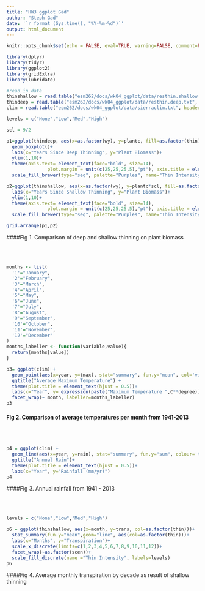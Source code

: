```yaml
---
title: "HW3 ggplot Gad"
author: "Steph Gad"
date: '`r format (Sys.time(), "%Y-%m-%d")`'
output: html_document
---
```


```r
knitr::opts_chunk$set(echo = FALSE, eval=TRUE, warning=FALSE, comment=FALSE)
```

```r
library(dplyr)
library(tidyr)
library(ggplot2)
library(gridExtra)
library(lubridate)

#read in data
thinshallow = read.table("esm262/docs/wk04_ggplot/data/resthin.shallow.txt", header = T)
thindeep = read.table("esm262/docs/wk04_ggplot/data/resthin.deep.txt", header = T)
clim = read.table("esm262/docs/wk04_ggplot/data/sierraclim.txt", header = T)
```

```r
levels = c("None","Low","Med","High")

scl = 9/2

p1=ggplot(thindeep, aes(x=as.factor(wy), y=plantc, fill=as.factor(thin)))+
  geom_boxplot()+
  labs(x="Years Since Deep Thinning", y="Plant Biomass")+
  ylim(1,10)+
  theme(axis.text= element_text(face="bold", size=14), 
               plot.margin = unit(c(25,25,25,5),"pt"), axis.title = element_text(size=14))+ 
  scale_fill_brewer(type="seq", palette="Purples", name="Thin Intensity", labels=levels) 

p2=ggplot(thinshallow, aes(x=as.factor(wy), y=plantc*scl, fill=as.factor(thin)))+geom_boxplot()+
  labs(x="Years Since Shallow Thinning", y="Plant Biomass")+
  ylim(1,10)+
  theme(axis.text= element_text(face="bold", size=14), 
               plot.margin = unit(c(25,25,25,5),"pt"), axis.title = element_text(size=14))+ 
  scale_fill_brewer(type="seq", palette="Purples", name="Thin Intensity", labels=levels)

grid.arrange(p1,p2) 

```

####Fig 1. Comparison of deep and shallow thinning on plant biomass 
  
<br>
<br>

```r

months <- list(
  '1'="January",
  '2'="February",
  '3'="March",
  '4'="April",
  '5'="May",
  '6'="June",
  '7'="July",
  '8'="August",
  '9'="September",
  '10'="October",
  '11'="November",
  '12'="December"
)
months_labeller <- function(variable,value){
  return(months[value])
}

p3= ggplot(clim) + 
  geom_point(aes(x=year, y=tmax), stat="summary", fun.y="mean", col='violetred2', shape = 8) +
  ggtitle("Average Maximum Temperature") +
  theme(plot.title = element_text(hjust = 0.5))+
  labs(x="Year", y= expression(paste("Maximum Temperature ",C**degree)))+
  facet_wrap(~ month, labeller=months_labeller)
p3
```

#### Fig 2. Comparison of average temperatures per month from 1941-2013

<br>
<br>

```r
p4 = ggplot(clim) + 
  geom_line(aes(x=year, y=rain), stat="summary", fun.y="sum", colour='turquoise2', size = 2) +
  ggtitle("Annual Rain")+
  theme(plot.title = element_text(hjust = 0.5))+
  labs(x="Year", y="Rainfall (mm/yr)")
p4

```

####Fig 3. Annual rainfall from 1941 - 2013

<br>
<br>

```r
levels = c("None","Low","Med","High") 

p6 = ggplot(thinshallow, aes(x=month, y=trans, col=as.factor(thin)))+
  stat_summary(fun.y="mean",geom="line", aes(col=as.factor(thin)))+
  labs(x="Months", y="Transpiration")+
  scale_x_discrete(limits=c(1,2,3,4,5,6,7,8,9,10,11,12))+
  facet_wrap(~as.factor(scen))+
  scale_fill_discrete(name ="Thin Intensity", labels=levels) 
p6


```

####Fig 4. Average monthly transpiration by decade as result of shallow thinning

<br>